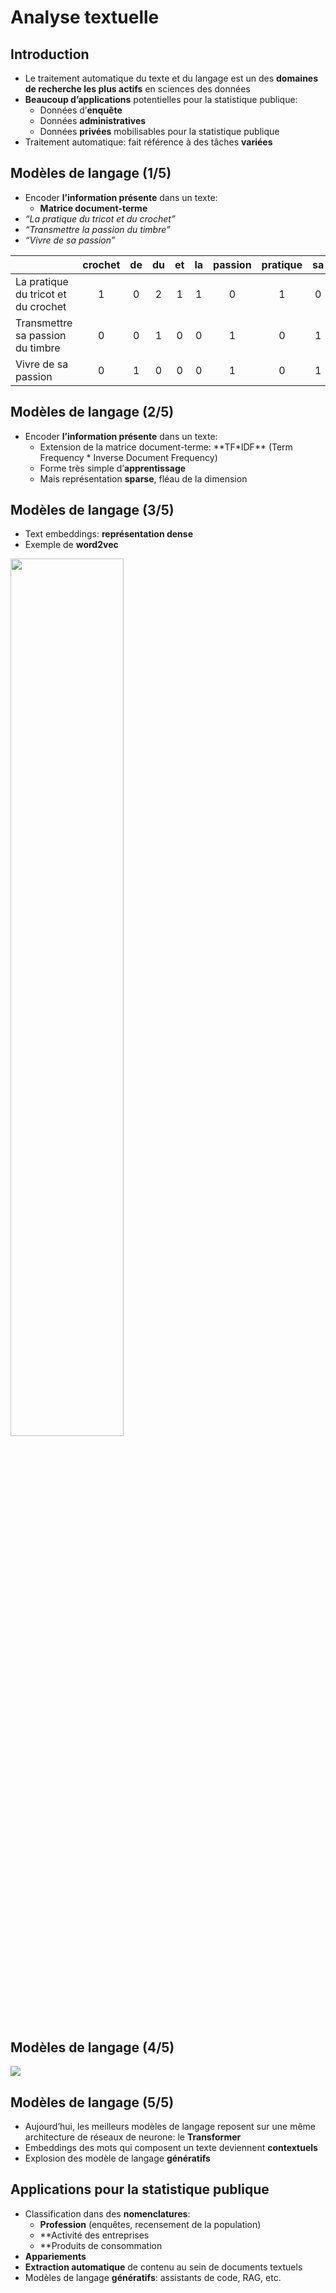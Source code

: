 # Analyse textuelle

## Introduction

- Le traitement automatique du texte et du langage est un des [**domaines de recherche les plus actifs**]{.orange} en sciences des données
- [**Beaucoup d'applications**]{.orange} potentielles pour la statistique publique:
    - Données d'[**enquête**]{.blue2}
    - Données [**administratives**]{.blue2}
    - Données [**privées**]{.blue2} mobilisables pour la statistique publique
- Traitement automatique: fait référence à des tâches [**variées**]{.orange}

## Modèles de langage (1/5) {.nostretch}

- Encoder [**l'information présente**]{.orange} dans un texte:
    - [**Matrice document-terme**]{.blue2}
    
*   _"La pratique du tricot et du crochet"_
*   _"Transmettre la passion du timbre"_
*   _"Vivre de sa passion"_

|                                     | crochet | de | du | et | la | passion | pratique | sa | timbre | transmettre | tricot | vivre |
| ----------------------------------- | :-------: | :--: | :--: | :--: | :--: | :-------: | :--------: | :--: | :------: | :-----------: | :------: | :-----: |
| La pratique du tricot et du crochet | 1       | 0  | 2  | 1  | 1  | 0       | 1        | 0  | 0      | 0           | 1      | 0     |
| Transmettre sa passion du timbre    | 0       | 0  | 1  | 0  | 0  | 1       | 0        | 1  | 1      | 1           | 0      | 0     |
| Vivre de sa passion                 | 0       | 1  | 0  | 0  | 0  | 1       | 0        | 1  | 0      | 0           | 0      | 1     |

## Modèles de langage (2/5) {.nostretch}

- Encoder [**l'information présente**]{.orange} dans un texte:
    - Extension de la matrice document-terme: [**TF*IDF**]{.blue2} (Term Frequency * Inverse Document Frequency)
    - Forme très simple d'[**apprentissage**]{.blue2}
    - Mais représentation [**sparse**]{.blue2}, fléau de la dimension

## Modèles de langage (3/5) {.nostretch}

- Text embeddings: [**représentation dense**]{.orange}
- Exemple de [**word2vec**]{.orange}

![](https://minio.lab.sspcloud.fr/lgaliana/generative-art/pythonds/w2v_vecto.png){width="60%" fig-align="center"}

## Modèles de langage (4/5) {.nostretch}

![](img/word_embedding.png)


## Modèles de langage (5/5) {.nostretch}

- Aujourd'hui, les meilleurs modèles de langage reposent sur une même architecture de réseaux de neurone: le [**Transformer**]{.orange}
- Embeddings des mots qui composent un texte deviennent [**contextuels**]{.orange}
- Explosion des modèle de langage [**génératifs**]{.orange}

## Applications pour la statistique publique

- Classification dans des [**nomenclatures**]{.orange}:
    - [**Profession**]{.blue2} (enquêtes, recensement de la population)
    - [**Activité]{.blue2} des entreprises
    - [**Produits]{.blue2} de consommation
- [**Appariements**]{.orange}
- [**Extraction automatique**]{.orange} de contenu au sein de documents textuels
- Modèles de langage [**génératifs**]{.orange}: assistants de code, RAG, etc.

